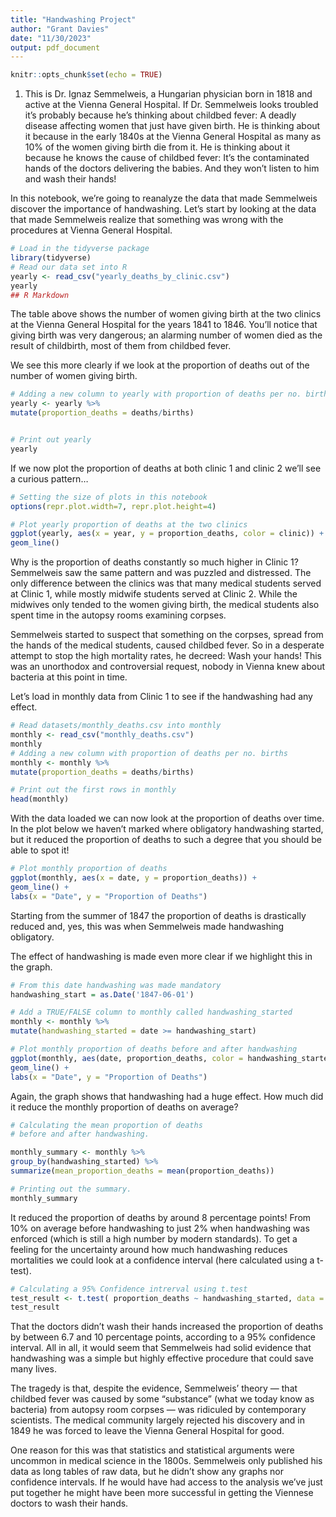```yaml
---
title: "Handwashing Project"
author: "Grant Davies"
date: "11/30/2023"
output: pdf_document
---
```


```r
knitr::opts_chunk$set(echo = TRUE)
```
1. This is Dr. Ignaz Semmelweis, a Hungarian physician born in 1818 and active at the Vienna General Hospital. If Dr. Semmelweis looks troubled it's probably because he's thinking about childbed fever: A deadly disease affecting women that just have given birth. He is thinking about it because in the early 1840s at the Vienna General Hospital as many as 10% of the women giving birth die from it. He is thinking about it because he knows the cause of childbed fever: It's the contaminated hands of the doctors delivering the babies. And they won't listen to him and wash their hands!

In this notebook, we're going to reanalyze the data that made Semmelweis discover the importance of handwashing. Let's start by looking at the data that made Semmelweis realize that something was wrong with the procedures at Vienna General Hospital.
```r
# Load in the tidyverse package
library(tidyverse)
# Read our data set into R
yearly <- read_csv("yearly_deaths_by_clinic.csv")
yearly
## R Markdown
```
The table above shows the number of women giving birth at the two clinics at the Vienna General Hospital for the years 1841 to 1846. You'll notice that giving birth was very dangerous; an alarming number of women died as the result of childbirth, most of them from childbed fever.

We see this more clearly if we look at the proportion of deaths out of the number of women giving birth.

```r
# Adding a new column to yearly with proportion of deaths per no. births
yearly <- yearly %>%
mutate(proportion_deaths = deaths/births)


# Print out yearly
yearly
```

If we now plot the proportion of deaths at both clinic 1 and clinic 2 we'll see a curious pattern…

```r
# Setting the size of plots in this notebook
options(repr.plot.width=7, repr.plot.height=4)

# Plot yearly proportion of deaths at the two clinics
ggplot(yearly, aes(x = year, y = proportion_deaths, color = clinic)) +
geom_line()
```

Why is the proportion of deaths constantly so much higher in Clinic 1? Semmelweis saw the same pattern and was puzzled and distressed. The only difference between the clinics was that many medical students served at Clinic 1, while mostly midwife students served at Clinic 2. While the midwives only tended to the women giving birth, the medical students also spent time in the autopsy rooms examining corpses.

Semmelweis started to suspect that something on the corpses, spread from the hands of the medical students, caused childbed fever. So in a desperate attempt to stop the high mortality rates, he decreed: Wash your hands! This was an unorthodox and controversial request, nobody in Vienna knew about bacteria at this point in time.

Let's load in monthly data from Clinic 1 to see if the handwashing had any effect.

```r
# Read datasets/monthly_deaths.csv into monthly
monthly <- read_csv("monthly_deaths.csv")
monthly
# Adding a new column with proportion of deaths per no. births
monthly <- monthly %>%
mutate(proportion_deaths = deaths/births)

# Print out the first rows in monthly
head(monthly)
```
With the data loaded we can now look at the proportion of deaths over time. In the plot below we haven't marked where obligatory handwashing started, but it reduced the proportion of deaths to such a degree that you should be able to spot it!

```r
# Plot monthly proportion of deaths
ggplot(monthly, aes(x = date, y = proportion_deaths)) +
geom_line() +
labs(x = "Date", y = "Proportion of Deaths")
```

Starting from the summer of 1847 the proportion of deaths is drastically reduced and, yes, this was when Semmelweis made handwashing obligatory.

The effect of handwashing is made even more clear if we highlight this in the graph.

```r
# From this date handwashing was made mandatory
handwashing_start = as.Date('1847-06-01')

# Add a TRUE/FALSE column to monthly called handwashing_started
monthly <- monthly %>%
mutate(handwashing_started = date >= handwashing_start)

# Plot monthly proportion of deaths before and after handwashing
ggplot(monthly, aes(date, proportion_deaths, color = handwashing_started)) +
geom_line() +
labs(x = "Date", y = "Proportion of Deaths")
```
Again, the graph shows that handwashing had a huge effect. How much did it reduce the monthly proportion of deaths on average?

```r
# Calculating the mean proportion of deaths 
# before and after handwashing.

monthly_summary <- monthly %>%
group_by(handwashing_started) %>%
summarize(mean_proportion_deaths = mean(proportion_deaths))

# Printing out the summary.
monthly_summary
```
It reduced the proportion of deaths by around 8 percentage points! From 10% on average before handwashing to just 2% when handwashing was enforced (which is still a high number by modern standards). To get a feeling for the uncertainty around how much handwashing reduces mortalities we could look at a confidence interval (here calculated using a t-test).
```r
# Calculating a 95% Confidence intrerval using t.test 
test_result <- t.test( proportion_deaths ~ handwashing_started, data = monthly)
test_result
```
That the doctors didn't wash their hands increased the proportion of deaths by between 6.7 and 10 percentage points, according to a 95% confidence interval. All in all, it would seem that Semmelweis had solid evidence that handwashing was a simple but highly effective procedure that could save many lives.

The tragedy is that, despite the evidence, Semmelweis' theory — that childbed fever was caused by some "substance" (what we today know as bacteria) from autopsy room corpses — was ridiculed by contemporary scientists. The medical community largely rejected his discovery and in 1849 he was forced to leave the Vienna General Hospital for good.

One reason for this was that statistics and statistical arguments were uncommon in medical science in the 1800s. Semmelweis only published his data as long tables of raw data, but he didn't show any graphs nor confidence intervals. If he would have had access to the analysis we've just put together he might have been more successful in getting the Viennese doctors to wash their hands.
